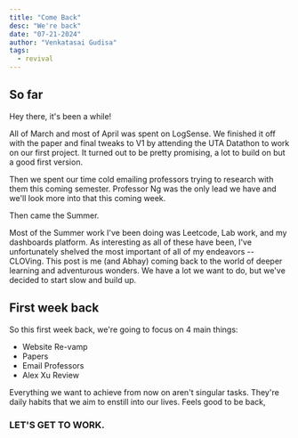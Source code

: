 ```yaml
---
title: "Come Back"
desc: "We're back" 
date: "07-21-2024"
author: "Venkatasai Gudisa"
tags:
  - revival
---
```

## So far

Hey there, it's been a while!

All of March and most of April was spent on LogSense. We finished it off with the paper and final tweaks to V1 by attending the UTA Datathon 
to work on our first project. It turned out to be pretty promising, a lot to build on but a good first version. 

Then we spent our time cold emailing professors trying to research with them this coming semester. Professor Ng was the only lead we have and we'll 
look more into that this coming week. 

Then came the Summer.

Most of the Summer work I've been doing was Leetcode, Lab work, and my dashboards platform. As interesting as all of these have been, 
I've unfortunately shelved the most important of all of my endeavors -- CLOVing. This post is me (and Abhay) coming back to the world of 
deeper learning and adventurous wonders. We have a lot we want to do, but we've decided to start slow and build up.

## First week back

So this first week back, we're going to focus on 4 main things:

* Website Re-vamp
* Papers 
* Email Professors 
* Alex Xu Review 

Everything we want to achieve from now on aren't singular tasks. They're daily habits that we aim to enstill into our lives. Feels good to be back, 

### LET'S GET TO WORK.
 
